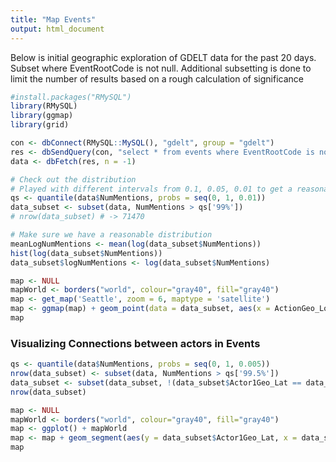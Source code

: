 ```yaml
---
title: "Map Events"
output: html_document
---
```


Below is initial geographic exploration of GDELT data for the past 20 days. Subset where EventRootCode is not null. Additional subsetting is done to limit the number of results based on a rough calculation of significance

```r
#install.packages("RMySQL")
library(RMySQL)
library(ggmap)
library(grid)

con <- dbConnect(RMySQL::MySQL(), "gdelt", group = "gdelt")
res <- dbSendQuery(con, "select * from events where EventRootCode is not NULL")
data <- dbFetch(res, n = -1)

# Check out the distribution
# Played with different intervals from 0.1, 0.05, 0.01 to get a reasonable subset
qs <- quantile(data$NumMentions, probs = seq(0, 1, 0.01))
data_subset <- subset(data, NumMentions > qs['99%'])
# nrow(data_subset) # -> 71470

# Make sure we have a reasonable distribution
meanLogNumMentions <- mean(log(data_subset$NumMentions))
hist(log(data_subset$NumMentions))
data_subset$logNumMentions <- log(data_subset$NumMentions)

map <- NULL
mapWorld <- borders("world", colour="gray40", fill="gray40")
map <- get_map('Seattle', zoom = 6, maptype = 'satellite')
map <- ggmap(map) + geom_point(data = data_subset, aes(x = ActionGeo_Long, y = ActionGeo_Lat, size = logNumMentions), colour = 'orange')
map
```

### Visualizing Connections between actors in Events

```r
qs <- quantile(data$NumMentions, probs = seq(0, 1, 0.005))
nrow(data_subset) <- subset(data, NumMentions > qs['99.5%'])
data_subset <- subset(data_subset, !(data_subset$Actor1Geo_Lat == data_subset$Actor2Geo_Lat))
nrow(data_subset)

map <- NULL
mapWorld <- borders("world", colour="gray40", fill="gray40")
map <- ggplot() + mapWorld
map <- map + geom_segment(aes(y = data_subset$Actor1Geo_Lat, x = data_subset$Actor1Geo_Long, yend = data_subset$Actor2Geo_Lat, xend = data_subset$Actor2Geo_Long))
map
```
